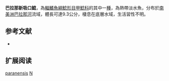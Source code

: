 {{expand|time=2015-02-07T13:07:01+00:00}}
{{Speciesbox
| name = 巴拉那新吸口鯰
| image = 
| image_width = 250px
| image_caption = 
| status = NE
| status_system = IUCN3.1
| genus = Neoplecostomus
| species = paranensis
| authority = [[Langeani|Langeani]], 1990
| synonyms = 
}}

'''巴拉那新吸口鯰'''，為[[輻鰭魚綱|輻鰭魚綱]][[鯰形目|鯰形目]][[甲鯰科|甲鯰科]]的其中一[[種|種]]，為熱帶淡水魚，分布於[[南美洲|南美洲]][[巴拉那河|巴拉那河]]流域，體長可達9.3公分，棲息在底層水域，生活習性不明。
==参考文献==
*{{FishBase_species|genus=Neoplecostomus|species=paranensis |year=2015|month=2}}

== 扩展阅读 ==
{{refbegin}}
{{wikispecies-inline|Neoplecostomus paranensis |巴拉那新吸口鯰}}
{{refend}}
{{Taxonbar|from=Q3766730}}

[[Category:新吸口鯰屬|paranensis]]
[[Category:1990年描述的魚類|N]]